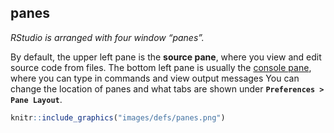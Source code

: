 ## panes

<dfn>RStudio is arranged with four window "panes".</dfn> 

By default, the upper left pane is the **source pane**, where you view and edit source code from files. The bottom left pane is usually the [console pane](c.html#console), where you can type in commands and view output messages You can change the location of panes and what tabs are shown under **`Preferences > Pane Layout`**.

```r
knitr::include_graphics("images/defs/panes.png")
```